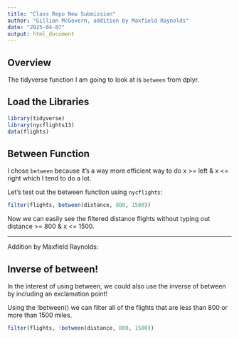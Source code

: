 ```yaml
---
title: "Class Repo New Submission"
author: "Gillian McGovern, addition by Maxfield Raynolds"
date: "2025-04-07"
output: html_document
---
```


## Overview

The tidyverse function I am going to look at is `between` from dplyr.

## Load the Libraries

```r
library(tidyverse)
library(nycflights13)
data(flights)
```


## Between Function

I chose `between` because it's a way more efficient way to do x >= left & x <= right which I tend to do a lot.

Let's test out the between function using `nycflights`:

```r
filter(flights, between(distance, 800, 1500))
```

Now we can easily see the filtered distance flights without typing out distance >= 800 & x <= 1500.

---
Addition by Maxfield Raynolds:

## Inverse of between!

In the interest of using between, we could also use the inverse of between by including an exclamation point!

Using the !between() we can filter all of the flights that are less than 800 or more than 1500 miles.

```r
filter(flights, !between(distance, 800, 1500))
```


